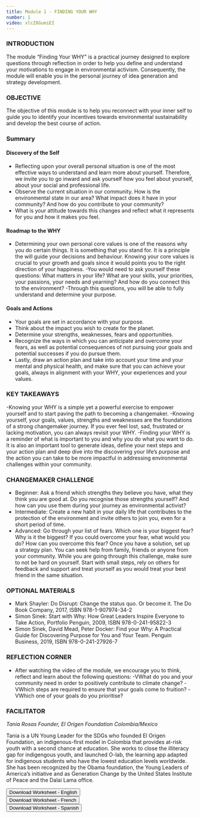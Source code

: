 ```yaml
---
title: Module 1 - FINDING YOUR WHY
number: 1
video: xlcZ8GumiEI
---
```


### INTRODUCTION

The module “Finding Your WHY” is a practical journey designed to explore questions through reflection in order to help you define and understand your motivations to engage in environmental activism. Consequently, the module will enable you in the personal journey of idea generation and strategy development.

### OBJECTIVE

The objective of this module is to help you reconnect with your inner self to guide you to identify your incentives towards environmental sustainability and develop the best course of action.

### Summary

#### Discovery of the Self

- Reflecting upon your overall personal situation is one of the most effective ways to understand and learn more about yourself. Therefore, we invite you to go inward and ask yourself how you feel about yourself, about your social and professional life.
- Observe the current situation in our community. How is the environmental state in our area? What impact does it have in your community? And how do you contribute to your community?
- What is your attitude towards this changes and reflect what it represents for you and how it makes you feel.

#### Roadmap to the WHY

- Determining your own personal core values is one of the reasons why you do certain things. It is something that you stand for. It is a principle the  will guide your decisions and behaviour. Knowing your core values is crucial to your growth and goals since it would points you to the right direction of your happiness. 
-You would need to ask yourself these questions: What matters in your life? What are your skills, your priorities, your passions, your needs and yearning? And how do you connect this to the environment? 
-Through this questions, you will be able to fully understand and determine your purpose.

#### Goals and Actions

- Your goals are set in accordance with your purpose. 
- Think about the impact you wish to create for the planet.
- Determine your strengths, weaknesses, fears and opportunities. 
- Recognize the ways in which you can anticipate and overcome your fears, as well as potential consequences of not pursuing your goals and potential successes if you do pursue them. 
- Lastly, draw an action plan and take into account your time and your mental and physical health, and make sure that you can achieve your goals, always in alignment with your WHY, your experiences and your values.

### KEY TAKEAWAYS

-Knowing your WHY is a simple yet a powerful exercise to empower yourself and to start paving the path to becoming a changemaker.
-Knowing yourself, your goals, values, strengths and weaknesses are the foundations of a strong changemaker journey. If you ever feel lost, sad, frustrated or lacking motivation, you can always revisit your WHY. 
-Finding your WHY is a reminder of what is important to you and why you do what you want to do. It is also an important tool to generate ideas, define your next steps and your action plan and deep dive into the discovering your life’s purpose and the action you can take to be more impactful in addressing environmental challenges within your community.

### CHANGEMAKER CHALLENGE

- Beginner: Ask a friend which strengths they believe you have, what they think you are good at. Do you recognise those strengths yourself? And how can you use them during your journey as environmental activist? 
- Intermediate: Create a new habit in your daily life that contributes to the protection of the environment and invite others to join you, even for a short period of time.
- Advanced: Go through your list of fears. Which one is your biggest fear? Why is it the biggest? If you could overcome your fear, what would you do? How can you overcome this fear? Once you have a solution, set up a strategy plan. You can seek help from family, friends or anyone from your community. While you are going through this challenge, make sure to not be hard on yourself. Start with small steps, rely on others for feedback and support and treat yourself as you would treat your best friend in the same situation.

### OPTIONAL MATERIALS

- Mark Shayler: Do Disrupt: Change the status quo. Or become it. The Do Book Company, 2017, ISBN 978-1-907974-34-2
- Simon Sinek: Start with Why: How Great Leaders Inspire Everyone to Take Action, Portfolio Penguin, 2009, ISBN 978-0-241-95822-3
- Simon Sinek, David Mead, Peter Docker: Find your Why: A Practical Guide for Discovering Purpose for You and Your Team. Penguin Business, 2019, ISBN 978-0-241-27926-7

### REFLECTION CORNER

- After watching the video of the module, we encourage you to think, reflect and learn about the following questions:
-VWhat do you and your community need in order to positively contribute to climate change? 
-VWhich steps are required to ensure that your goals come to fruition?
-VWhich one of your goals do you prioritise?

### FACILITATOR
*Tania Rosas*
*Founder, El Origen Foundation*
*Colombia/Mexico*

Tania is a UN Young Leader for the SDGs who founded El Origen Foundation, an indigenous-first model in Colombia that provides at-risk youth with a second chance at education. She works to close the illiteracy gap for indigengous youth, and launched O-lab, the learning app adapted  for indigenous students who have the lowest education levels worldwide. She has been recognized by the Obama foundation, the Young Leaders of America’s initiative and as Generation Change by the United States Institute of Peace and the Dalai Lama office.


<button onclick="location.href='http://www.example.com'" type="button">
         Download Worksheet - English</button> <br>
<button onclick="location.href='http://www.example.com'" type="button">
         Download Worksheet - French</button> <br>
<button onclick="location.href='http://www.example.com'" type="button">
         Download Worksheet - Spanish </button>